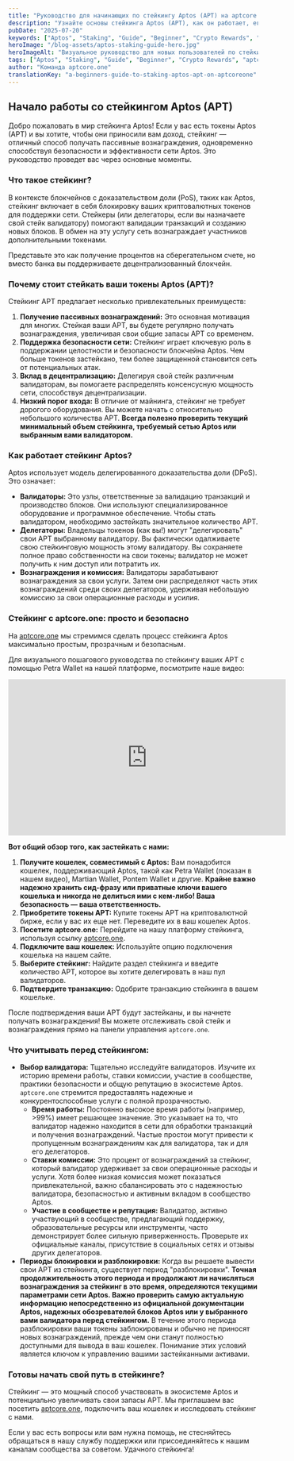 ```yaml
---
title: "Руководство для начинающих по стейкингу Aptos (APT) на aptcore.one"
description: "Узнайте основы стейкинга Aptos (APT), как он работает, его преимущества и получите простое пошаговое руководство по началу заработка с помощью aptcore.one."
pubDate: "2025-07-20"
keywords: ["Aptos", "Staking", "Guide", "Beginner", "Crypto Rewards", "aptcore.one", "Petra Wallet"]
heroImage: "/blog-assets/aptos-staking-guide-hero.jpg"
heroImageAlt: "Визуальное руководство для новых пользователей по стейкингу Aptos (APT) с использованием aptcore.one"
tags: ["Aptos", "Staking", "Guide", "Beginner", "Crypto Rewards", "aptcore.one", "Petra Wallet"]
author: "Команда aptcore.one"
translationKey: "a-beginners-guide-to-staking-aptos-apt-on-aptcoreone"
---
```


## Начало работы со стейкингом Aptos (APT)

Добро пожаловать в мир стейкинга Aptos! Если у вас есть токены Aptos (APT) и вы хотите, чтобы они приносили вам доход, стейкинг — отличный способ получать пассивные вознаграждения, одновременно способствуя безопасности и эффективности сети Aptos. Это руководство проведет вас через основные моменты.

### Что такое стейкинг?

В контексте блокчейнов с доказательством доли (PoS), таких как Aptos, стейкинг включает в себя блокировку ваших криптовалютных токенов для поддержки сети. Стейкеры (или делегаторы, если вы назначаете свой стейк валидатору) помогают валидации транзакций и созданию новых блоков. В обмен на эту услугу сеть вознаграждает участников дополнительными токенами.

Представьте это как получение процентов на сберегательном счете, но вместо банка вы поддерживаете децентрализованный блокчейн.

### Почему стоит стейкать ваши токены Aptos (APT)?

Стейкинг APT предлагает несколько привлекательных преимуществ:

1. **Получение пассивных вознаграждений:** Это основная мотивация для многих. Стейкая ваши APT, вы будете регулярно получать вознаграждения, увеличивая свои общие запасы APT со временем.
2. **Поддержка безопасности сети:** Стейкинг играет ключевую роль в поддержании целостности и безопасности блокчейна Aptos. Чем больше токенов застейкано, тем более защищенной становится сеть от потенциальных атак.
3. **Вклад в децентрализацию:** Делегируя свой стейк различным валидаторам, вы помогаете распределять консенсусную мощность сети, способствуя децентрализации.
4. **Низкий порог входа:** В отличие от майнинга, стейкинг не требует дорогого оборудования. Вы можете начать с относительно небольшого количества APT. **Всегда полезно проверить текущий минимальный объем стейкинга, требуемый сетью Aptos или выбранным вами валидатором.**

### Как работает стейкинг Aptos?

Aptos использует модель делегированного доказательства доли (DPoS). Это означает:

* **Валидаторы:** Это узлы, ответственные за валидацию транзакций и производство блоков. Они используют специализированное оборудование и программное обеспечение. Чтобы стать валидатором, необходимо застейкать значительное количество APT.
* **Делегаторы:** Владельцы токенов (как вы!) могут "делегировать" свои APT выбранному валидатору. Вы фактически одалживаете свою стейкинговую мощность этому валидатору. Вы сохраняете полное право собственности на свои токены; валидатор не может получить к ним доступ или потратить их.
* **Вознаграждения и комиссия:** Валидаторы зарабатывают вознаграждения за свои услуги. Затем они распределяют часть этих вознаграждений среди своих делегаторов, удерживая небольшую комиссию за свои операционные расходы и усилия.

### Стейкинг с aptcore.one: просто и безопасно

На [aptcore.one](https://aptcore.one) мы стремимся сделать процесс стейкинга Aptos максимально простым, прозрачным и безопасным.

Для визуального пошагового руководства по стейкингу ваших APT с помощью Petra Wallet на нашей платформе, посмотрите наше видео:

<iframe width="560" height="315" src="https://www.youtube.com/embed/Cp5iBA49EYk?si=aNxs5UVc0h71D6e1" title="Как застейкать Aptos (APT) с помощью Petra Wallet на aptcore.one (Простое пошаговое руководство)" frameborder="0" allow="accelerometer; autoplay; clipboard-write; encrypted-media; gyroscope; picture-in-picture; web-share" referrerpolicy="strict-origin-when-cross-origin" allowfullscreen></iframe>

**Вот общий обзор того, как застейкать с нами:**

1. **Получите кошелек, совместимый с Aptos:** Вам понадобится кошелек, поддерживающий Aptos, такой как Petra Wallet (показан в нашем видео), Martian Wallet, Pontem Wallet и другие. **Крайне важно надежно хранить сид-фразу или приватные ключи вашего кошелька и никогда не делиться ими с кем-либо! Ваша безопасность — ваша ответственность.**
2. **Приобретите токены APT:** Купите токены APT на криптовалютной бирже, если у вас их еще нет. Переведите их в ваш кошелек Aptos.
3. **Посетите aptcore.one:** Перейдите на нашу платформу стейкинга, используя ссылку [aptcore.one](https://aptcore.one).
4. **Подключите ваш кошелек:** Используйте опцию подключения кошелька на нашем сайте.
5. **Выберите стейкинг:** Найдите раздел стейкинга и введите количество APT, которое вы хотите делегировать в наш пул валидаторов.
6. **Подтвердите транзакцию:** Одобрите транзакцию стейкинга в вашем кошельке.

После подтверждения ваши APT будут застейканы, и вы начнете получать вознаграждения! Вы можете отслеживать свой стейк и вознаграждения прямо на панели управления `aptcore.one`.

### Что учитывать перед стейкингом:

* **Выбор валидатора:** Тщательно исследуйте валидаторов. Изучите их историю времени работы, ставки комиссии, участие в сообществе, практики безопасности и общую репутацию в экосистеме Aptos. `aptcore.one` стремится предоставлять надежные и конкурентоспособные услуги с полной прозрачностью.
  * **Время работы:** Постоянно высокое время работы (например, >99%) имеет решающее значение. Это указывает на то, что валидатор надежно находится в сети для обработки транзакций и получения вознаграждений. Частые простои могут привести к пропущенным вознаграждениям как для валидатора, так и для его делегаторов.
  * **Ставки комиссии:** Это процент от вознаграждений за стейкинг, который валидатор удерживает за свои операционные расходы и услуги. Хотя более низкая комиссия может показаться привлекательной, важно сбалансировать это с надежностью валидатора, безопасностью и активным вкладом в сообщество Aptos.
  * **Участие в сообществе и репутация:** Валидатор, активно участвующий в сообществе, предлагающий поддержку, образовательные ресурсы или инструменты, часто демонстрирует более сильную приверженность. Проверьте их официальные каналы, присутствие в социальных сетях и отзывы других делегаторов.
* **Периоды блокировки и разблокировки:** Когда вы решаете вывести свои APT из стейкинга, существует период "разблокировки". **Точная продолжительность этого периода и продолжают ли начисляться вознаграждения за стейкинг в это время, определяются текущими параметрами сети Aptos. Важно проверить самую актуальную информацию непосредственно из официальной документации Aptos, надежных обозревателей блоков Aptos или у выбранного вами валидатора перед стейкингом.** В течение этого периода разблокировки ваши токены заблокированы и обычно не приносят новых вознаграждений, прежде чем они станут полностью доступными для вывода в ваш кошелек. Понимание этих условий является ключом к управлению вашими застейканными активами.

### Готовы начать свой путь в стейкинге?

Стейкинг — это мощный способ участвовать в экосистеме Aptos и потенциально увеличивать свои запасы APT. Мы приглашаем вас посетить [aptcore.one](https://aptcore.one), подключить ваш кошелек и исследовать стейкинг с нами.

Если у вас есть вопросы или вам нужна помощь, не стесняйтесь обращаться в нашу службу поддержки или присоединяйтесь к нашим каналам сообщества за советом. Удачного стейкинга!